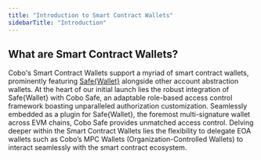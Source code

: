 ```yaml
---
title: "Introduction to Smart Contract Wallets"
sidebarTitle: "Introduction"
---
```


## What are Smart Contract Wallets?

Cobo's Smart Contract Wallets support a myriad of smart contract wallets, prominently featuring [Safe&#123;Wallet&#125;](https://safe.global/wallet) alongside other account abstraction wallets. At the heart of our initial launch lies the robust integration of Safe&#123;Wallet&#125; with Cobo Safe, an adaptable role-based access control framework boasting unparalleled authorization customization. Seamlessly embedded as a plugin for Safe&#123;Wallet&#125;, the foremost multi-signature wallet across EVM chains, Cobo Safe provides unmatched access control. Delving deeper within the Smart Contract Wallets lies the flexibility to delegate EOA wallets such as Cobo’s MPC Wallets (Organization-Controlled Wallets) to interact seamlessly with the smart contract ecosystem.